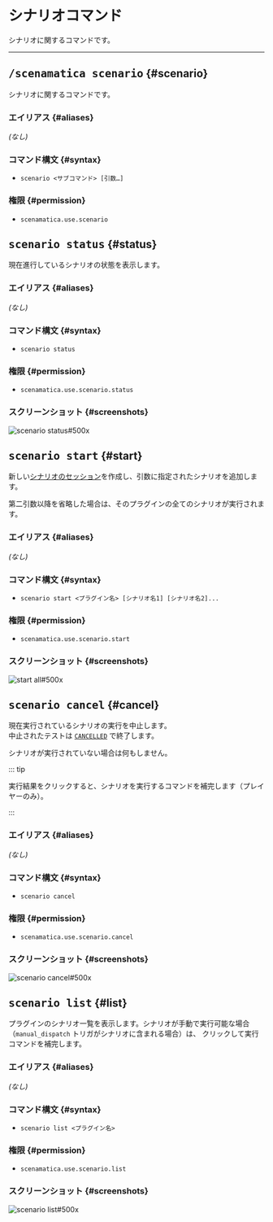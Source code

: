 
# シナリオコマンド

シナリオに関するコマンドです。

---

## <kbd>/scenamatica scenario</kbd> {#scenario}

シナリオに関するコマンドです。

### エイリアス {#aliases}

*(なし)*

### コマンド構文 {#syntax}

- `scenario <サブコマンド> [引数…]`

### 権限 {#permission}

- `scenamatica.use.scenario`

## <kbd>scenario status</kbd> {#status}

現在進行しているシナリオの状態を表示します。

### エイリアス {#aliases}

*(なし)*

### コマンド構文 {#syntax}

- `scenario status`

### 権限 {#permission}

- `scenamatica.use.scenario.status`

### スクリーンショット {#screenshots}

![scenario status#500x](images/scenario/status.png)

## <kbd>scenario start</kbd> {#start}

新しい[シナリオのセッション](/docs/use/scenario#scenario-session)を作成し、引数に指定されたシナリオを追加します。

第二引数以降を省略した場合は、そのプラグインの全てのシナリオが実行されます。  


### エイリアス {#aliases}

*(なし)*

### コマンド構文 {#syntax}

- `scenario start <プラグイン名> [シナリオ名1] [シナリオ名2]...`

### 権限 {#permission}

- `scenamatica.use.scenario.start`

### スクリーンショット {#screenshots}

![start all#500x](images/scenario/start-all.png)

## <kbd>scenario cancel</kbd> {#cancel}

現在実行されているシナリオの実行を中止します。  
中止されたテストは [`CANCELLED`](/docs/use/test#:~:text=CANCELLED) で終了します。

シナリオが実行されていない場合は何もしません。

::: tip

実行結果をクリックすると、シナリオを実行するコマンドを補完します（プレイヤーのみ）。 

:::

### エイリアス {#aliases}

*(なし)*

### コマンド構文 {#syntax}

- `scenario cancel`

### 権限 {#permission}

- `scenamatica.use.scenario.cancel`

### スクリーンショット {#screenshots}

![scenario cancel#500x](images/scenario/cancel.png)

## <kbd>scenario list</kbd> {#list}

プラグインのシナリオ一覧を表示します。シナリオが手動で実行可能な場合（`manual_dispatch` トリガがシナリオに含まれる場合）は、
クリックして実行コマンドを補完します。

### エイリアス {#aliases}

*(なし)*

### コマンド構文 {#syntax}

- `scenario list <プラグイン名>`

### 権限 {#permission}

- `scenamatica.use.scenario.list`

### スクリーンショット {#screenshots}

![scenario list#500x](images/scenario/list.png)
